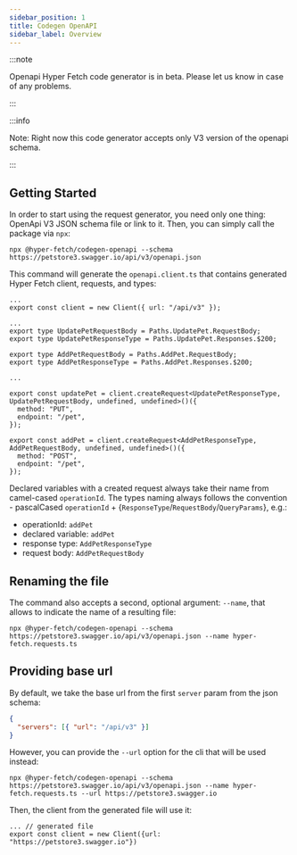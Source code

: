 ```yaml
---
sidebar_position: 1
title: Codegen OpenAPI
sidebar_label: Overview
---
```


:::note

Openapi Hyper Fetch code generator is in beta. Please let us know in case of any problems.

:::

:::info

Note: Right now this code generator accepts only V3 version of the openapi schema.

:::

## Getting Started

In order to start using the request generator, you need only one thing: OpenApi V3 JSON schema file or link to it. Then,
you can simply call the package via `npx`:

```tsx
npx @hyper-fetch/codegen-openapi --schema https://petstore3.swagger.io/api/v3/openapi.json
```

This command will generate the `openapi.client.ts` that contains generated Hyper Fetch client, requests, and types:

```tsx
...
export const client = new Client({ url: "/api/v3" });

...
export type UpdatePetRequestBody = Paths.UpdatePet.RequestBody;
export type UpdatePetResponseType = Paths.UpdatePet.Responses.$200;

export type AddPetRequestBody = Paths.AddPet.RequestBody;
export type AddPetResponseType = Paths.AddPet.Responses.$200;

...

export const updatePet = client.createRequest<UpdatePetResponseType, UpdatePetRequestBody, undefined, undefined>()({
  method: "PUT",
  endpoint: "/pet",
});

export const addPet = client.createRequest<AddPetResponseType, AddPetRequestBody, undefined, undefined>()({
  method: "POST",
  endpoint: "/pet",
});

```

Declared variables with a created request always take their name from camel-cased `operationId`. The types naming always
follows the convention - pascalCased `operationId` + \{`ResponseType`/`RequestBody`/`QueryParams`\}, e.g.:

- operationId: `addPet`
- declared variable: `addPet`
- response type: `AddPetResponseType`
- request body: `AddPetRequestBody`

## Renaming the file

The command also accepts a second, optional argument: `--name`, that allows to indicate the name of a resulting file:

```tsx
npx @hyper-fetch/codegen-openapi --schema https://petstore3.swagger.io/api/v3/openapi.json --name hyper-fetch.requests.ts
```

## Providing base url

By default, we take the base url from the first `server` param from the json schema:

```json
{
  "servers": [{ "url": "/api/v3" }]
}
```

However, you can provide the `--url` option for the cli that will be used instead:

```tsx
npx @hyper-fetch/codegen-openapi --schema https://petstore3.swagger.io/api/v3/openapi.json --name hyper-fetch.requests.ts --url https://petstore3.swagger.io
```

Then, the client from the generated file will use it:

```tsx
... // generated file
export const client = new Client({url: "https://petstore3.swagger.io"})
```
